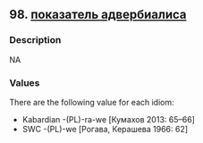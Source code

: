 ## 98. <a href =  'https://agricolamz.github.io/The_Circassian_Isoglosses_Database/98.html'>показатель адвербиалиса</a>
### Description

NA


### Values
There are the following value for each idiom:

* Kabardian -(PL)-ra-we [Кумахов 2013: 65--66]
* SWC -(PL)-we [Рогава, Керашева 1966: 62]

